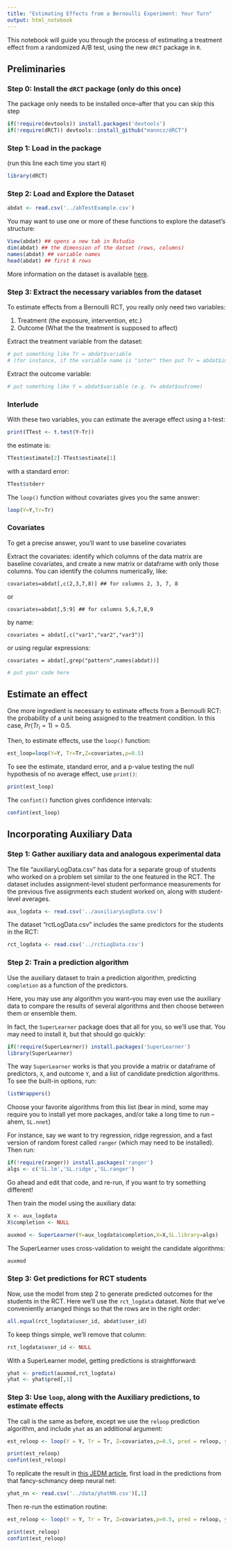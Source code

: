 ```yaml
---
title: "Estimating Effects from a Bernoulli Experiment: Your Turn"
output: html_notebook
---
```


This notebook will guide you through the process of estimating a treatment effect from a randomized A/B test, using the new `dRCT` package in `R`.

## Preliminaries

### Step 0: Install the `dRCT` package (only do this once)

The package only needs to be installed once--after that you can skip this step

```r
if(!require(devtools)) install.packages('devtools')
if(!require(dRCT)) devtools::install_github("manncz/dRCT")
```

### Step 1: Load in the package 
(run this line each time you start `R`)
```r
library(dRCT)
```

### Step 2: Load and Explore the Dataset
```r
abdat <- read.csv('../abTestExample.csv')
```

You may want to use one or more of these functions to explore the dataset's structure:
```r
View(abdat) ## opens a new tab in Rstudio
dim(abdat) ## the dimension of the datset (rows, columns)
names(abdat) ## variable names
head(abdat) ## first 6 rows
```


More information on the dataset is available [here](https://github.com/manncz/edm-rct-tutorial/blob/main/data/ABexampleDataDictionary.md).


### Step 3: Extract the necessary variables from the dataset

To estimate effects from a Bernoulli RCT, you really only need two variables:

1. Treatment (the exposure, intervention, etc.)
2. Outcome (What the the treatment is supposed to affect)

Extract the treatment variable from the dataset:
```r
# put something like Tr = abdat$variable 
# (for instance, if the variable name is "inter" then put Tr = abdat$inter)

```

Extract the outcome variable:
```r
# put something like Y = abdat$variable (e.g. Y= abdat$outcome)

```

### Interlude
With these two variables, you can estimate the average effect using a t-test:
```r
print(TTest <- t.test(Y~Tr))
```
the estimate is:
```r
TTest$estimate[2]-TTest$estimate[1]
```
with a standard error:
```r
TTest$stderr
```

The `loop()` function without covariates gives you the same answer:
```r
loop(Y=Y,Tr=Tr)
```

### Covariates
To get a precise answer, you'll want to use baseline covariates

Extract the covariates: identify which columns of the data matrix are baseline
covariates, and create a new matrix or dataframe with only those columns.
You can identify the columns numerically, like:
```
covariates=abdat[,c(2,3,7,8)] ## for columns 2, 3, 7, 8
```
or
```
covariates=abdat[,5:9] ## for columns 5,6,7,8,9
```
by name:
```
covariates = abdat[,c("var1","var2","var3")]
```
or using regular expressions:
```
covariates = abdat[,grep("pattern",names(abdat))]
```

```r
# put your code here

```

## Estimate an effect

One more ingredient is necessary to estimate effects from a Bernoulli RCT:
the probability of a unit being assigned to the treatment condition.
In this case, $Pr(Tr_i=1)=0.5$.

Then, to estimate effects, use the `loop()` function:
```r
est_loop=loop(Y=Y, Tr=Tr,Z=covariates,p=0.5)
```
To see the estimate, standard error, and a p-value testing the null hypothesis
of no average effect, use `print()`:
```r
print(est_loop)
```
The `confint()` function gives confidence intervals:
```r
confint(est_loop)
```

## Incorporating Auxiliary Data

### Step 1: Gather auxiliary data and analogous experimental data

The file "auxiliaryLogData.csv" has data for a separate group of students who worked on a problem set similar to the one featured in the RCT. The dataset includes assignment-level student performance measurements for the previous five assignments each student worked on, along with student-level averages.
```r
aux_logdata <- read.csv('../auxiliaryLogData.csv')
```
The dataset "rctLogData.csv" includes the same predictors for the students in the RCT:
```r
rct_logdata <- read.csv('../rctLogData.csv')
```

### Step 2: Train a prediction algorithm 
Use the auxiliary dataset to train a prediction algorithm, predicting `completion` as a function of the predictors.

Here, you may use any algorithm you want--you may even use the auxiliary data to compare the results of several algorithms and then choose between them or ensemble them. 

In fact, the `SuperLearner` package does that all for you, so we'll use that. You may need to install it, but that should go quickly:
```r
if(!require(SuperLearner)) install.packages('SuperLearner')
library(SuperLearner)
```

The way `SuperLearner` works is that you provide a matrix or dataframe of predictors, `X`, and outcome `Y`, and a list of candidate prediction algorithms. To see the built-in options, run:
```r
listWrappers()
```

Choose your favorite algorithms from this list (bear in mind, some may require you to install yet more packages, and/or take a long time to run -- ahem, `SL.nnet`)

For instance, say we want to try regression, ridge regression, and 
a fast version of random forest called `ranger` (which may need to be installed). Then run:
```r
if(!require(ranger)) install.packages('ranger')
algs <- c('SL.lm','SL.ridge','SL.ranger')
```
Go ahead and edit that code, and re-run, if you want to try something different!

Then train the model using the auxiliary data:
```r
X <- aux_logdata
X$completion <- NULL

auxmod <- SuperLearner(Y=aux_logdata$completion,X=X,SL.library=algs)
```

The SuperLearner uses cross-validation to weight the candidate algorithms:
```r
auxmod
```


### Step 3: Get predictions for RCT students

Now, use the model from step 2 to generate predicted outcomes for the students in the RCT.
Here we'll use the `rct_logdata` dataset.
Note that we've conveniently arranged things so that the rows are in the right order:
```r
all.equal(rct_logdata$user_id, abdat$user_id)
```
To keep things simple, we'll remove that column:
```r
rct_logdata$user_id <- NULL
```
With a SuperLearner model, getting predictions is straightforward:

```r
yhat <- predict(auxmod,rct_logdata)
yhat <- yhat$pred[,1]
```

### Step 3: Use `loop`, along with the Auxiliary predictions, to estimate effects

The call is the same as before, except we use the `reloop` prediction algorithm, and 
include `yhat` as an additional argument:
```r
est_reloop <- loop(Y = Y, Tr = Tr, Z=covariates,p=0.5, pred = reloop, yhat=yhat)

print(est_reloop)
confint(est_reloop)
```

To replicate the result in [this JEDM article](https://jedm.educationaldatamining.org/index.php/JEDM/article/view/646),
first load in the predictions from that fancy-schmancy deep neural net:

```r
yhat_nn <- read.csv('../data/yhatNN.csv')[,1]
```
Then re-run the estimation routine:
```r
est_reloop <- loop(Y = Y, Tr = Tr, Z=covariates,p=0.5, pred = reloop, yhat=yhat_nn)

print(est_reloop)
confint(est_reloop)
```

